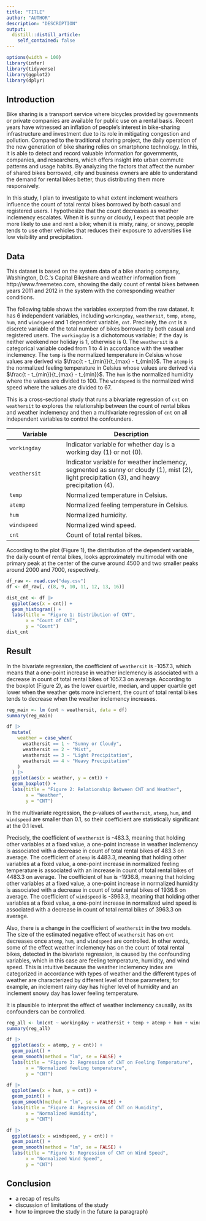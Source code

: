 ```yaml
---
title: "TITLE"
author: "AUTHOR"
description: "DESCRIPTION"
output:
  distill::distill_article:
    self_contained: false
---
```


```r
options(width = 100)
library(infer)
library(tidyverse)
library(ggplot2)
library(dplyr)
```



## Introduction
Bike sharing is a transport service where bicycles provided by governments or private companies are available for public use on a rental basis. Recent years have witnessed an inflation of people's interest in bike-sharing infrastructure and investment due to its role in mitigating congestion and pollution. Compared to the traditional sharing project, the daily operation of the new generation of bike sharing relies on smartphone technology. In this, it is able to detect and record valuable information for governments, companies, and researchers, which offers insight into urban commute patterns and usage habits. By analyzing the factors that affect the number of shared bikes borrowed, city and business owners are able to understand the demand for rental bikes better, thus distributing them more responsively.

In this study, I plan to investigate to what extent inclement weathers influence the count of total rental bikes borrowed by both casual and registered users. I hypothesize that the count decreases as weather inclemency escalates. When it is sunny or cloudy, I expect that people are more likely to use and rent a bike; when it is misty, rainy, or snowy, people tends to use other vehicles that reduces their exposure to adversities like low visibility and precipitation.



## Data
This dataset is based on the system data of a bike sharing company, Washington, D.C.'s Capital Bikeshare and weather information from http://www.freemeteo.com, showing the daily count of rental bikes between years 2011 and 2012 in the system with the corresponding weather conditions.

The following table shows the variables excerpted from the raw dataset. It has 6 independent variables, including `workingday`, `weathersit`, `temp`, `atemp`, `hum`, and `windspeed` and 1 dependent variable, `cnt`. Precisely, the `cnt` is a discrete variable of the total number of bikes borrowed by both casual and registered users. The `workingday` is a dichotomous variable; if the day is neither weekend nor holiday is 1, otherwise is 0. The `weathersit` is a categorical variable coded from 1 to 4 in accordance with the weather inclemency. The `temp` is the normalized temperature in Celsius whose values are derived via $\frac{t - t_{min}}{t_{max} - t_{min}}$. The `atemp` is the normalized feeling temperature in Celsius whose values are derived via $\frac{t - t_{min}}{t_{max} - t_{min}}$. The `hum` is the normalized humidity where the values are divided to 100. The `windspeed` is the normalized wind speed where the values are divided to 67.

This is a cross-sectional study that runs a bivariate regression of `cnt` on `weathersit` to explores the relationship between the count of rental bikes and weather inclemency and then a multivariate regression of `cnt` on all independent variables to control the confounders.

| Variable     | Description                                                                                                                        |
|---------------------|---------------------------------------------------|
| `workingday` | Indicator variable for whether day is a working day (1) or not (0). |
| `weathersit` | Indicator variable for weather inclemency, segmented as sunny or cloudy (1), mist (2), light precipitation (3), and heavy precipitation (4). |
| `temp`       | Normalized temperature in Celsius.                                                                                                 |
| `atemp`      | Normalized feeling temperature in Celsius.                                                                                         |
| `hum`        | Normalized humidity.                                                                                                               |
| `windspeed`  | Normalized wind speed.                                                                                                             |
| `cnt`        | Count of total rental bikes.                                                                  |

According to the plot (Figure 1), the distribution of the dependent variable, the daily count of rental bikes, looks approximately multimodal with one primary peak at the center of the curve around 4500 and two smaller peaks around 2000 and 7000, respectively.

```r
df_raw <- read.csv("day.csv")
df <- df_raw[, c(8, 9, 10, 11, 12, 13, 16)]

dist_cnt <- df |>
  ggplot(aes(x = cnt)) +
  geom_histogram() +
  labs(title = "Figure 1: Distribution of CNT",
       x = "Count of CNT",
       y = "Count")
dist_cnt
```



## Result
In the bivariate regression, the coefficient of `weathersit` is -1057.3, which means that a one-point increase in weather inclemency is associated with a decrease in count of total rental bikes of 1057.3 on average. According to the boxplot (Figure 2), as the lower quartile, median, and upper quartile get lower when the weather gets more inclement, the count of total rental bikes tends to decrease when the weather inclemency increases.

```r
reg_main <- lm (cnt ~ weathersit, data = df)
summary(reg_main)

df |>
  mutate(
    weather = case_when(
      weathersit == 1 ~ "Sunny or Cloudy",
      weathersit == 2 ~ "Mist",
      weathersit == 3 ~ "Light Precipitation",
      weathersit == 4 ~ "Heavy Precipitation"
    )
  ) |>
  ggplot(aes(x = weather, y = cnt)) +
  geom_boxplot() +
  labs(title = "Figure 2: Relationship Between CNT and Weather",
       x = "Weather",
       y = "CNT")
```

In the multivariate regression, the p-values of `weathersit`, `atemp`, `hum`, and `windspeed` are smaller than 0.1, so their coefficient are statistically significant at the 0.1 level.

Precisely, the coefficient of `weathersit` is -483.3, meaning that holding other variables at a fixed value, a one-point increase in weather inclemency is associated with a decrease in count of total rental bikes of 483.3 on average. The coefficient of `atemp` is 4483.3, meaning that holding other variables at a fixed value, a one-point increase in normalized feeling temperature is associated with an increase in count of total rental bikes of 4483.3 on average. The coefficient of `hum` is -1936.8, meaning that holding other variables at a fixed value, a one-point increase in normalized humidity is associated with a decrease in count of total rental bikes of 1936.8 on average. The coefficient of `windspeed` is -3963.3, meaning that holding other variables at a fixed value, a one-point increase in normalized wind speed is associated with a decrease in count of total rental bikes of 3963.3 on average.

Also, there is a change in the coefficient of `weathersit` in the two models. The size of the estimated negative effect of `weathersit` has on `cnt` decreases once `atemp`, `hum`, and `windspeed` are controlled. In other words, some of the effect weather inclemency has on the count of total rental bikes, detected in the bivariate regression, is caused by the confounding variables, which in this case are feeling temperature, humidity, and wind speed. This is intuitive because the weather inclemency index are categorized in accordance with types of weather and the different types of weather are characterized by different level of those parameters; for example, an inclement rainy day has higher level of humidity and an inclement snowy day has lower feeling temperature.

It is plausible to interpret the effect of weather inclemency causally, as its confounders can be controlled.

```r
reg_all <- lm(cnt ~ workingday + weathersit + temp + atemp + hum + windspeed, data = df)
summary(reg_all)
```

```r
df |>
  ggplot(aes(x = atemp, y = cnt)) +
  geom_point() +
  geom_smooth(method = "lm", se = FALSE) +
  labs(title = "Figure 3: Regression of CNT on Feeling Temperature",
       x = "Normalized feeling temperature",
       y = "CNT")

df |>
  ggplot(aes(x = hum, y = cnt)) +
  geom_point() +
  geom_smooth(method = "lm", se = FALSE) +
  labs(title = "Figure 4: Regression of CNT on Humidity",
       x = "Normalized Humidity",
       y = "CNT")

df |>
  ggplot(aes(x = windspeed, y = cnt)) +
  geom_point() +
  geom_smooth(method = "lm", se = FALSE) +
  labs(title = "Figure 5: Regression of CNT on Wind Speed",
       x = "Normalized Wind Speed",
       y = "CNT")
```



## Conclusion
* a recap of results
* discussion of limitations of the study
* how to improve the study in the future (a paragraph)
